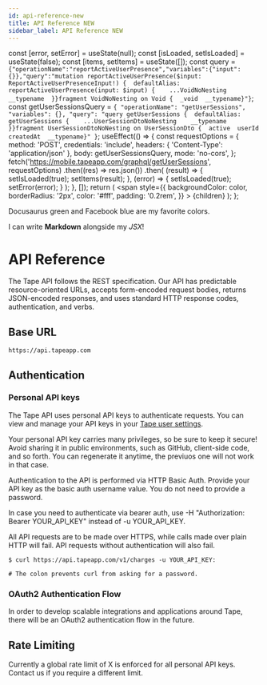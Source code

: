 ```yaml
---
id: api-reference-new
title: API Reference NEW
sidebar_label: API Reference NEW
---
```



  const [error, setError] = useState(null);
  const [isLoaded, setIsLoaded] = useState(false);
  const [items, setItems] = useState([]);
  const query = `{"operationName":"reportActiveUserPresence","variables":{"input":{}},"query":"mutation reportActiveUserPresence($input: ReportActiveUserPresenceInput!) {  defaultAlias: reportActiveUserPresence(input: $input) {    ...VoidNoNesting    __typename  }}fragment VoidNoNesting on Void {  _void  __typename}"}`;
  const getUserSessionsQuery = `{
  "operationName": "getUserSessions",
  "variables": {},
  "query": "query getUserSessions {  defaultAlias: getUserSessions {    ...UserSessionDtoNoNesting    __typename  }}fragment UserSessionDtoNoNesting on UserSessionDto {  active  userId  createdAt  __typename}"
}`;
  useEffect(() => {
    const requestOptions = {
      method: 'POST',
      credentials: 'include',
      headers: { 'Content-Type': 'application/json' },
      body: getUserSessionsQuery,
      mode: 'no-cors',
    };
    fetch('https://mobile.tapeapp.com/graphql/getUserSessions', requestOptions)
      .then((res) => res.json())
      .then(
        (result) => {
          setIsLoaded(true);
          setItems(result);
        },
        (error) => {
          setIsLoaded(true);
          setError(error);
        }
      );
  }, []);
  return (
    <span
      style={{
        backgroundColor: color,
        borderRadius: '2px',
        color: '#fff',
        padding: '0.2rem',
      }}
    >
      {children}
    </span>
  );
};

<MyComponent color="#25c2a0">Docusaurus green</MyComponent> and <MyComponent color="#1877F2">
  Facebook blue
</MyComponent> are my favorite colors.

I can write **Markdown** alongside my _JSX_!

# API Reference

The Tape API follows the REST specification. Our API has predictable resource-oriented URLs, accepts form-encoded request bodies, returns JSON-encoded responses, and uses standard HTTP response codes, authentication, and verbs.

## Base URL

```
https://api.tapeapp.com
```

## Authentication

### Personal API keys

The Tape API uses personal API keys to authenticate requests. You can view and manage your API keys in your [Tape user settings](<https://tapeapp.com/tape/(focus//root-modal:user-settings/profile)>).

Your personal API key carries many privileges, so be sure to keep it secure! Avoid sharing it in public environments, such as GitHub, client-side code, and so forth. You can regenerate it anytime, the previuos one will not work in that case.

Authentication to the API is performed via HTTP Basic Auth. Provide your API key as the basic auth username value. You do not need to provide a password.

In case you need to authenticate via bearer auth, use -H "Authorization: Bearer YOUR_API_KEY" instead of -u YOUR_API_KEY.

All API requests are to be made over HTTPS, while calls made over plain HTTP will fail. API requests without authentication will also fail.

```
$ curl https://api.tapeapp.com/v1/charges -u YOUR_API_KEY:

# The colon prevents curl from asking for a password.
```

### OAuth2 Authentication Flow

In order to develop scalable integrations and applications around Tape, there will be an OAuth2 authentication flow in the future.

## Rate Limiting

Currently a global rate limit of X is enforced for all personal API keys. Contact us if you require a different limit.
